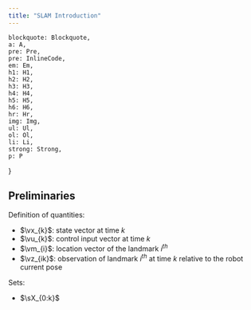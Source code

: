 ```yaml
---
title: "SLAM Introduction"
---
```


    blockquote: Blockquote,
    a: A,
    pre: Pre,
    pre: InlineCode,
    em: Em,
    h1: H1,
    h2: H2,
    h3: H3,
    h4: H4,
    h5: H5,
    h6: H6,
    hr: Hr,
    img: Img,
    ul: Ul,
    ol: Ol,
    li: Li,
    strong: Strong,
    p: P
}

## Preliminaries

Definition of quantities:
- $\vx_{k}$: state vector at time $k$
- $\vu_{k}$: control input vector at time $k$
- $\vm_{i}$: location vector of the landmark $i^{th}$
- $\vz_{ik}$: observation of landmark $i^{th}$ at time $k$ relative to the robot current pose

Sets:
- $\sX_{0:k}$ 
